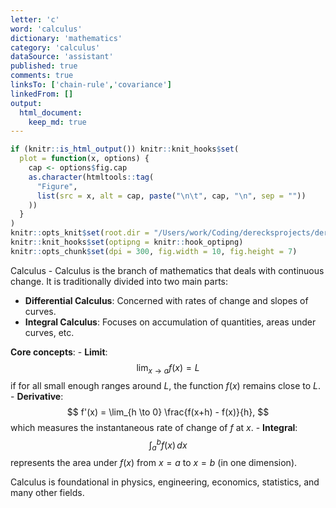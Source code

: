 ```yaml
---
letter: 'c'
word: 'calculus'
dictionary: 'mathematics'
category: 'calculus'
dataSource: 'assistant'
published: true
comments: true
linksTo: ['chain-rule','covariance']
linkedFrom: []
output:
  html_document:
    keep_md: true
---
```


```r
if (knitr::is_html_output()) knitr::knit_hooks$set(
  plot = function(x, options) {
    cap <- options$fig.cap
    as.character(htmltools::tag(
      "Figure",
      list(src = x, alt = cap, paste("\n\t", cap, "\n", sep = ""))
    ))
  }
)
knitr::opts_knit$set(root.dir = "/Users/work/Coding/derecksprojects/derecksnotes.com-playground/derecksnotes.com/client/src/app/dictionaries/mathematics/definitions")
knitr::knit_hooks$set(optipng = knitr::hook_optipng)
knitr::opts_chunk$set(dpi = 300, fig.width = 10, fig.height = 7)
```

<a id="calculus">Calculus</a> - Calculus is the branch of mathematics that deals with continuous change. It is traditionally divided into two main parts:

- **Differential Calculus**: Concerned with rates of change and slopes of curves.
- **Integral Calculus**: Focuses on accumulation of quantities, areas under curves, etc.

**Core concepts**:
- **Limit**: 
  $$ 
  \lim_{x \to a} f(x) = L 
  $$
  if for all small enough ranges around $L$, the function $f(x)$ remains close to $L$.
- **Derivative**: 
  $$ 
  f'(x) = \lim_{h \to 0} \frac{f(x+h) - f(x)}{h},
  $$
  which measures the instantaneous rate of change of $f$ at $x$.
- **Integral**:
  $$
  \int_a^b f(x)\,dx 
  $$
  represents the area under $f(x)$ from $x=a$ to $x=b$ (in one dimension).

Calculus is foundational in physics, engineering, economics, statistics, and many other fields.

